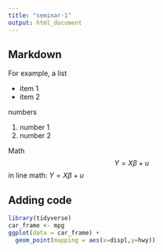 ```yaml
---
title: "seminar-1"
output: html_document
---
```


## Markdown

For example, a list

- item 1
- item 2

numbers

1. number 1
2. number 2

Math
$$
Y = X\beta + u
$$
in line math: $Y= X\beta + u$

## Adding code
```r
library(tidyverse)
car_frame <- mpg
ggplot(data = car_frame) +
  geom_point(mapping = aes(x=displ,y=hwy))
```



